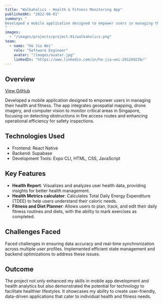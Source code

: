 ```yaml
---
title: "Walkaholics - Health & Fitness Monitoring App"
publishedAt: "2022-06-01"
summary: "
Developed a mobile application designed to empower users in managing their health and fitness. The app integrates geospatial mapping, drone imagery, and computer vision to monitor critical areas in Singapore, focusing on detecting obstructions in fire access routes and enhancing operational efficiency for safety inspections.
"
images:
  - "/images/projects/project-01/walkaholics.png"
team:
  - name: "Ho Jia Wei"
    role: "Software Engineer"
    avatar: "/images/avatar.jpg"
    linkedIn: "https://www.linkedin.com/in/ho-jia-wei-29126922b/"
---
```


## Overview

[View GitHub](https://github.com/Walkaholics/team_5378)

Developed a mobile application designed to empower users in managing their health and fitness. The app integrates geospatial mapping, drone imagery, and computer vision to monitor critical areas in Singapore, focusing on detecting obstructions in fire access routes and enhancing operational efficiency for safety inspections.

## Technologies Used
- Frontend: React Native
- Backend: Supabase
- Development Tools: Expo CLI, HTML, CSS, JavaScript


## Key Features

- **Health Report**: Visualizes and analyzes user health data, providing insights for better health management.
- **Health Metrics calculator**: Calculates Total Daily Energy Expenditure (TDEE) to help users understand their caloric needs.
- **Fitness and Diet Planner**: Allows users to plan, track, and edit their daily fitness routines and diets, with the ability to mark exercises as completed.

## Challenges Faced

Faced challenges in ensuring data accuracy and real-time synchronization across multiple user profiles. Implemented efficient state management and backend optimizations to address these issues.

## Outcome

The project not only enhanced my skills in mobile app development and health analytics but also demonstrated the potential for technology to facilitate healthier lifestyles. It showcases my ability to create user-friendly, data-driven applications that cater to individual health and fitness needs.

